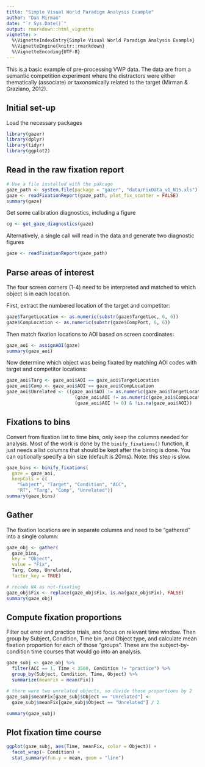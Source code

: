 ```yaml
---
title: "Simple Visual World Paradigm Analysis Example"
author: "Dan Mirman"
date: "`r Sys.Date()`"
output: rmarkdown::html_vignette
vignette: >
  %\VignetteIndexEntry{Simple Visual World Paradigm Analysis Example}
  %\VignetteEngine{knitr::rmarkdown}
  %\VignetteEncoding{UTF-8}
---
```


This is a basic example of pre-processing VWP data. The data are from a semantic
competition experiment where the distractors were either thematically
(associate) or taxonomically related to the target (Mirman & Graziano, 2012).

## Initial set-up

Load the necessary packages

```r
library(gazer)
library(dplyr)
library(tidyr)
library(ggplot2)
```

## Read in the raw fixation report

```r
# Use a file installed with the pakcage 
gaze_path <- system.file(package = "gazer", "data/FixData_v1_N15.xls")
gaze <- readFixationReport(gaze_path, plot_fix_scatter = FALSE)
summary(gaze)
```

Get some calibration diagnostics, including a figure

```r
cg <- get_gaze_diagnostics(gaze)
```

Alternatively, a single call will read in the data and generate two diagnostic
figures

```r
gaze <- readFixationReport(gaze_path)
```

## Parse areas of interest

The four screen corners (1-4) need to be interpreted and matched to which object
is in each location.

First, extract the numbered location of the target and competitor:

```r
gaze$TargetLocation <- as.numeric(substr(gaze$TargetLoc, 6, 6))
gaze$CompLocation <- as.numeric(substr(gaze$CompPort, 6, 6))
```

Then match fixation locations to AOI based on screen coordinates:

```r
gaze_aoi <- assignAOI(gaze)
summary(gaze_aoi)
```

Now determine which object was being fixated by matching AOI codes with target
and competitor locations:

```r
gaze_aoi$Targ <- gaze_aoi$AOI == gaze_aoi$TargetLocation
gaze_aoi$Comp <- gaze_aoi$AOI == gaze_aoi$CompLocation
gaze_aoi$Unrelated <- ((gaze_aoi$AOI != as.numeric(gaze_aoi$TargetLocation)) &
                         (gaze_aoi$AOI != as.numeric(gaze_aoi$CompLocation)) &
                         (gaze_aoi$AOI != 0) & !is.na(gaze_aoi$AOI))
```

## Fixations to bins

Convert from fixation list to time bins, only keep the columns needed for
analysis. Most of the work is done by the `binify_fixations()` function, it just
needs a list columns that should be kept after the bining is done. You can
optionally specify a bin size (default is 20ms). Note: this step is slow.

```r
gaze_bins <- binify_fixations(
  gaze = gaze_aoi, 
  keepCols = c(
    "Subject", "Target", "Condition", "ACC", 
    "RT", "Targ", "Comp", "Unrelated"))
summary(gaze_bins)
```

## Gather

The fixation locations are in separate columns and need to be "gathered" into a
single column:

```r
gaze_obj <- gather(
  gaze_bins, 
  key = "Object", 
  value = "Fix", 
  Targ, Comp, Unrelated, 
  factor_key = TRUE)

# recode NA as not-fixating
gaze_obj$Fix <- replace(gaze_obj$Fix, is.na(gaze_obj$Fix), FALSE) 
summary(gaze_obj)
```

## Compute fixation proportions

Filter out error and practice trials, and focus on relevant time window. Then
group by Subject, Condition, Time bin, and Object type, and calculate mean
fixation proportion for each of those "groups". These are the
subject-by-condition time courses that would go into an analysis.

```r
gaze_subj <- gaze_obj %>% 
  filter(ACC == 1, Time < 3500, Condition != "practice") %>% 
  group_by(Subject, Condition, Time, Object) %>%
  summarize(meanFix = mean(Fix))

# there were two unrelated objects, so divide those proportions by 2
gaze_subj$meanFix[gaze_subj$Object == "Unrelated"] <- 
  gaze_subj$meanFix[gaze_subj$Object == "Unrelated"] / 2

summary(gaze_subj)
```

## Plot fixation time course
```r
ggplot(gaze_subj, aes(Time, meanFix, color = Object)) + 
  facet_wrap(~ Condition) +
  stat_summary(fun.y = mean, geom = "line")
```

